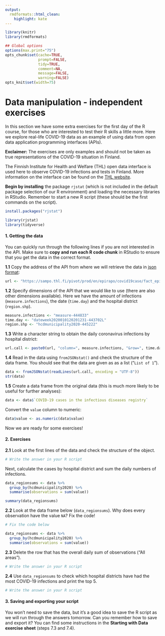 ```yaml
---
output:
  rmdformats::html_clean:
    highlight: kate
---
```



```r
library(knitr)
library(rmdformats)

## Global options
options(max.print="75")
opts_chunk$set(cache=TRUE,
               prompt=FALSE,
               tidy=TRUE,
               comment=NA,
               message=FALSE,
               warning=FALSE)
opts_knit$set(width=75)
```

# Data manipulation - independent exercises

In this section we have some extra exercises for the first day of the R course, for those who are interested to test their R skills a little more. Here we explore real-life COVID-19 data as an example of using data from open data application programming interfaces (APIs). 

**Exclaimer:** The exercises are only examples and should not be taken as true representations of the COVID-19 situation in Finland.

The Finnish Institute for Health and Welfare (THL) open data interface is used here to observe COVID-19 infections and tests in Finland. More information on the interface can be found on the [THL website](https://thl.fi/en/web/thlfi-en/statistics/statistical-databases/open-data/confirmed-corona-cases-in-finland-covid-19-).

**Begin by installing** the package `rjstat` (which is not included in the default package selection of our R environment) and loading the necessary libraries in RStudio. Remember to start a new R script (these should be the first commands on the script).

```r
install.packages("rjstat")

library(rjstat)
library(tidyverse)
```

#### **1. Getting the data**

You can quickly run through the following lines if you are not interested in the API.
Make sure to **copy and run each R code chunk** in RStudio to ensure that you get the data in the correct format.

**1.1** Copy the address of the API from where we will retrieve the data in [json format](https://www.json.org/json-en.html):

```r
url <- "https://sampo.thl.fi/pivot/prod/en/epirapo/covid19case/fact_epirapo_covid19case.json?"
```

**1.2** Specify dimensions of the API that we would like to use (there are also other dimensions available). Here we have the amount of infections (`measure.infections`), the date (`time.day`) and the hospital district (`region.shp`).

```r
measure.infections <- "measure-444833"
time.day <- "dateweek2020010120201231-443702L"
region.shp <- "hcdmunicipality2020-445222"
```

**1.3** Write a character string to obtain the daily coronavirus infections by hospital district:

```r
url.call <- paste0(url, "column=", measure.infections, "&row=", time.day, "&row=", region.shp)
```

**1.4** Read in the data using `fromJSONstat()` and check the structure of the data frame. You should see that the data are given as as a list ("`List of 1`").

```r
data <- fromJSONstat(readLines(url.call, encoding = "UTF-8"))
str(data)
```

**1.5** Create a data frame from the original data (this is much more likely to be useful for further analyses):

```r
data <- data$`COVID-19 cases in the infectious diseases registry`
```

Convert the `value` column to numeric:

```r
data$value <- as.numeric(data$value)
```

Now we are ready for some exercises!

#### **2. Exercises**


**2.1** Look at the first lines of the data and check the structure of the object.

```r
# Write the answer in your R script

```

Next, calculate the cases by hospital district and sum the daily numbers of infections.

```r
data_regionsums <- data %>%
  group_by(hcdmunicipality2020) %>%
  summarise(observations = sum(value))

summary(data_regionsums)
```

**2.2** Look at the data frame below (`data_regionsums`). Why does every observation have the value `NA`? Fix the code!

```r
# Fix the code below

data_regionsums <- data %>%
  group_by(hcdmunicipality2020) %>%
  summarise(observations = sum(value))
```

**2.3** Delete the row that has the overall daily sum of observations ("All areas").
```r
# Write the answer in your R script

```

**2.4** Use `data_regionsums` to check which hospital districts have had the most COVID-19 infections and print the top 5.

```r
# Write the answer in your R script

```

#### **3. Saving and exporting your script**

You won't need to save the data, but it's a good idea to save the R script as we will run through the answers tomorrow. Can you remember how to save and export it? You can find some instructions in the **Starting with Data exercise sheet** (steps 7.3 and 7.4).
